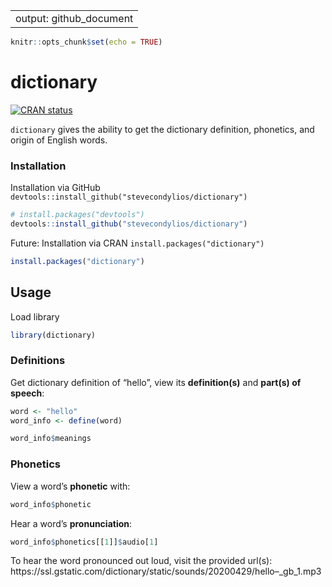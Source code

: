 
---
output: github_document
---
  
```r
knitr::opts_chunk$set(echo = TRUE)
```

# dictionary <a href='https://github.com/stevecondylios/dictionary'></a>


<!-- badges: start -->
[![CRAN status](https://www.r-pkg.org/badges/version/dictionary)](https://cran.r-project.org/package=dictionary)
<!-- badges: end -->

`dictionary` gives the ability to get the dictionary definition, phonetics, and origin of English words. 


### Installation

Installation via GitHub `devtools::install_github("stevecondylios/dictionary")`

```r

# install.packages("devtools")
devtools::install_github("stevecondylios/dictionary")

```


Future: Installation via CRAN `install.packages("dictionary")`

```r

install.packages("dictionary")

``` 


## Usage

Load library

```r

library(dictionary)

``` 


### Definitions

Get dictionary definition of "hello", view its **definition(s)** and 
**part(s) of speech**:

```r

word <- "hello"
word_info <- define(word)

word_info$meanings
```


### Phonetics

View a word's **phonetic** with:

```r
word_info$phonetic
```


Hear a word's **pronunciation**:

```r

word_info$phonetics[[1]]$audio[1]

```

To hear the word pronounced out loud, visit the provided url(s): https://ssl.gstatic.com/dictionary/static/sounds/20200429/hello--_gb_1.mp3











